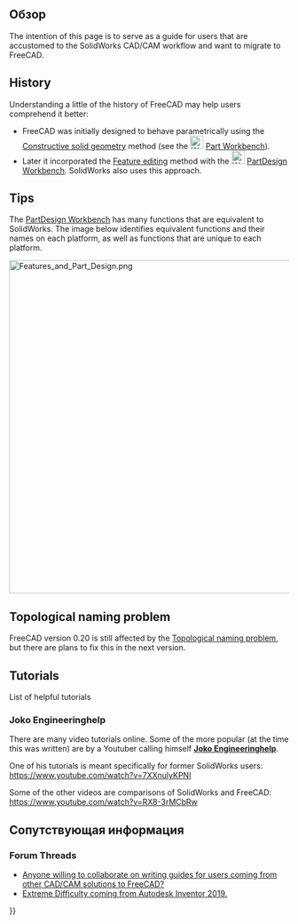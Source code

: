 <languages/>
{{UnfinishedDocu}}
{{TOCright}}

== Обзор ==

The intention of this page is to serve as a guide for users that are accustomed to the SolidWorks CAD/CAM workflow and want to migrate to FreeCAD.

== History ==

Understanding a little of the history of FreeCAD may help users comprehend it better: 
* FreeCAD was initially designed to behave parametrically using the [[Constructive_solid_geometry|Constructive solid geometry]] method (see the [[Image:Workbench_Part.svg|24px]] [[Part_Workbench|Part Workbench]]). 
* Later it incorporated the [[Feature_editing|Feature editing]] method with the [[Image:Workbench_PartDesign.svg|24px]] [[PartDesign_Workbench|PartDesign Workbench]]. SolidWorks also uses this approach.

== Tips ==

The [[PartDesign_Workbench|PartDesign Workbench]] has many functions that are equivalent to SolidWorks. The image below identifies equivalent functions and their names on each platform, as well as functions that are unique to each platform.

[[File:Features and Part Design.png|600px]]
{{Caption|A comparison between FreeCAD and SolidWorks. Click the image for a higher resolution.}}

== Topological naming problem ==

FreeCAD version 0.20 is still affected by the [[Topological_naming_problem|Topological naming problem]], but there are plans to fix this in the next version.

== Tutorials ==

List of helpful tutorials

=== Joko Engineeringhelp ===

There are many video tutorials online. Some of the more popular (at the time this was written) are by a Youtuber calling himself [https://www.youtube.com/channel/UC-CubOaooNwC-3RBKUoAOQQ/videos '''Joko Engineeringhelp'''].

One of his tutorials is meant specifically for former SolidWorks users: https://www.youtube.com/watch?v=7XXnulyKPNI

Some of the other videos are comparisons of SolidWorks and FreeCAD: https://www.youtube.com/watch?v=RX8-3rMCbRw

== Сопутствующая информация ==

=== Forum Threads ===

* [https://forum.freecadweb.org/viewtopic.php?f=8&t=42139&p=366957#p357540 Anyone willing to collaborate on writing guides for users coming from other CAD/CAM solutions to FreeCAD?]
* [https://forum.freecadweb.org/viewtopic.php?f=3&t=42980#p366121 Extreme Difficulty coming from Autodesk Inventor 2019.]


{{Userdocnavi{{#translation:}}}}